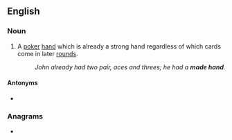 ==English==

===Noun===
{{en-noun|head=[[made]] [[hand]]}}

# {{label|en|poker}} A [[poker]] [[hand]] which is already a strong hand regardless of which cards come in later [[rounds]].
#: ''John already had two pair, aces and threes; he had a '''made hand'''.''

====Antonyms====
* {{l|en|drawing hand}}

===Anagrams===
* {{l|en|handmade}}
